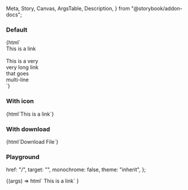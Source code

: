   Meta,
  Story,
  Canvas,
  ArgsTable,
  Description,
} from "@storybook/addon-docs";

<Meta title="Web Components/Link" component="ic-link" />

<Description markdown={readme} />

### Default

<Canvas>
  <Story
    name="Default"
    parameters={{ layout: "fullscreen", loki: { skip: true } }}
  >
    {html`<div>
      <ic-link href="/">This is a link</ic-link>
      <br />
      <br />
      <div style="width: 100px">
        <ic-link href="/"
          >This is a very very long link that goes multi-line</ic-link
        >
      </div>
    </div>`}
  </Story>
</Canvas>

### With icon

<Canvas>
  <Story
    name="With icon"
    parameters={{ layout: "fullscreen", loki: { skip: true } }}
  >
    {html`<ic-link href="/" target="_blank">This is a link</ic-link>`}
  </Story>
</Canvas>

### With download

<Canvas>
  <Story
    name="Download link"
    parameters={{ layout: "fullscreen", loki: { skip: true } }}
  >
    {html`<ic-link href="/" download>Download File</ic-link>`}
  </Story>
</Canvas>

### Playground

  href: "/",
  target: "",
  monochrome: false,
  theme: "inherit",
};

<Canvas>
  <Story
    args={defaultArgs}
    parameters={{ loki: { skip: true } }}
    argTypes={{
      target: {
        options: ["_blank", "_self", "_parent", "_top", ""],
        control: {
          type: "radio",
        },
      },
      theme: {
        options: ["inherit", "light", "dark"],
        control: { type: "inline-radio" },
      },
    }}
    name="Playground"
  >
    {(args) =>
      html` <ic-link
        href=${args.href}
        target=${args.target}
        monochrome=${args.monochrome}
        theme=${args.theme}
        >This is a link</ic-link
      >`
    }
  </Story>
</Canvas>

